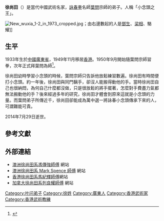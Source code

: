 {{Infobox martial artist
| name            = 徐尚田
| birth_date      =1933年
| death_date      ={{death date and age|2014|7|29|1933}}
| martial_art     = [[詠春拳|詠春拳]]
| teacher         =[[葉問|葉問]]
| students        =[[馮傳強|馮傳強]]
}}

'''徐尚田'''（{{bd|1933年||2014年|7月29日|catIdx=Xu}}）是當代中國武術名家，[[詠春拳|詠春拳]]名師[[葉問|葉問]]宗師的弟子。人稱「小念頭之王」。

[[File:New_wuxia_1-2_in_1973_cropped.jpg|thumb]]；由右邊數起的人是[[鄧生|鄧生]]、[[梁相|梁相]]、駱耀]]

== 生平==
1933年生於[[中國|中國]][[廣東省|廣東省]]，1949年11月移居[[香港|香港]]。1950年9月開始隨葉問宗師習拳，次年正式拜葉問為師<ref name=cancer>{{cite news |author1=Lam, Lana |title=Grandmaster of wing chun wins fight with cancer |publisher=South China Morning Post |date=2011-09-11}}</ref>。

徐尚田幼時學習小念頭的時候，葉問宗師只告訴他放鬆練習數遍。徐尚田有時間便打小念頭。約一年後，徐尚田與同門黐手，卻沒人能搬得動他的手。當時徐尚田自己也很納悶，為何自己什麼都沒做，只是很放鬆的將手擺著，怎麼對手費盡力氣都無法搬動他的手？後來經過多年的研究，徐尚田才體會到原來這就是小念頭的力量。而葉問弟子所傳近千，徐尚田卻能成為萬中選一將詠春小念頭傳承下來的人，可謂難能可貴。

2014年7月29日逝世。

==參考文獻==
<references />

== 外部連結 ==
* [http://www.wingchun.edu.au/ 澳洲徐尚田系馮傳強師傅] {{Wayback|url=http://www.wingchun.edu.au/ |date=20220122170436 }}網站
* [http://www.chisauclub.com.au/ 澳洲徐尚田系 Mark Spence 師傅] {{Wayback|url=http://www.chisauclub.com.au/ |date=20220106140659 }}網站
* [http://cstalumni.hk/lineage/MaKeeFai/index.php/ 香港徐尚田系馬紀輝師傅]{{dead link|date=2018年2月 |bot=InternetArchiveBot |fix-attempted=yes }}網站
* [http://www.tstvingtsun.bc.ca/ 加拿大徐尚田系列良耀師傅] {{Wayback|url=http://www.tstvingtsun.bc.ca/ |date=20210420102503 }}網站

{{葉問}}
{{DEFAULTSORT:X}}
[[Category:叶问弟子|Category:叶问弟子]]
[[Category:徐姓|Category:徐姓]]
[[Category:廣東人|Category:廣東人]]
[[Category:香港武術家|Category:香港武術家]]
[[Category:香港武術教練|Category:香港武術教練]]